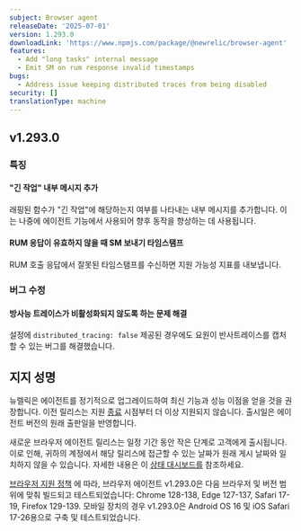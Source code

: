 ```yaml
---
subject: Browser agent
releaseDate: '2025-07-01'
version: 1.293.0
downloadLink: 'https://www.npmjs.com/package/@newrelic/browser-agent'
features:
  - Add "long tasks" internal message
  - Emit SM on rum response invalid timestamps
bugs:
  - Address issue keeping distributed traces from being disabled
security: []
translationType: machine
---
```


## v1.293.0

### 특징

#### &quot;긴 작업&quot; 내부 메시지 추가

래핑된 함수가 &quot;긴 작업&quot;에 해당하는지 여부를 나타내는 내부 메시지를 추가합니다. 이는 나중에 에이전트 기능에서 사용되어 향후 동작을 향상하는 데 사용됩니다.

#### RUM 응답이 유효하지 않을 때 SM 보내기 타임스탬프

RUM 호출 응답에서 잘못된 타임스탬프를 수신하면 지원 가능성 지표를 내보냅니다.

### 버그 수정

#### 방사능 트레이스가 비활성화되지 않도록 하는 문제 해결

설정에 `distributed_tracing: false` 제공된 경우에도 요원이 반사트레이스를 캡처할 수 있는 버그를 해결했습니다.

## 지지 성명

뉴렐릭은 에이전트를 정기적으로 업그레이드하여 최신 기능과 성능 이점을 얻을 것을 권장합니다. 이전 릴리스는 지원 [종료](https://docs.newrelic.com/docs/browser/browser-monitoring/getting-started/browser-agent-eol-policy/) 시점부터 더 이상 지원되지 않습니다. 출시일은 에이전트 버전의 원래 출판일을 반영합니다.

새로운 브라우저 에이전트 릴리스는 일정 기간 동안 작은 단계로 고객에게 출시됩니다. 이로 인해, 귀하의 계정에서 해당 릴리스에 접근할 수 있는 날짜가 원래 게시 날짜와 일치하지 않을 수 있습니다. 자세한 내용은 이 [상태 대시보드를](https://newrelic.github.io/newrelic-browser-agent-release/) 참조하세요.

[브라우저 지원 정책](https://docs.newrelic.com/docs/browser/new-relic-browser/getting-started/compatibility-requirements-browser-monitoring/#browser-types) 에 따라, 브라우저 에이전트 v1.293.0은 다음 브라우저 및 버전 범위에 맞춰 빌드되고 테스트되었습니다: Chrome 128-138, Edge 127-137, Safari 17-19, Firefox 129-139. 모바일 장치의 경우 v1.293.0은 Android OS 16 및 iOS Safari 17-26용으로 구축 및 테스트되었습니다.